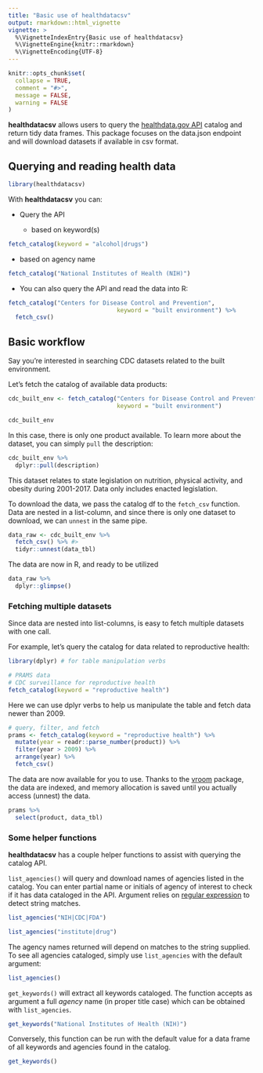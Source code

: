 ```yaml
---
title: "Basic use of healthdatacsv"
output: rmarkdown::html_vignette
vignette: >
  %\VignetteIndexEntry{Basic use of healthdatacsv}
  %\VignetteEngine{knitr::rmarkdown}
  %\VignetteEncoding{UTF-8}
---
```


```r
knitr::opts_chunk$set(
  collapse = TRUE,
  comment = "#>",
  message = FALSE,
  warning = FALSE
)

```


**healthdatacsv** allows users to query the [healthdata.gov API](https://healthdata.gov/node/25341) catalog and return tidy data frames. This package focuses on the data.json endpoint and will download datasets if available in csv format.  


## Querying and reading health data  

```r
library(healthdatacsv)
```

With **healthdatacsv** you can:  

- Query the API  

  - based on keyword(s)  

```r
fetch_catalog(keyword = "alcohol|drugs")

```


  - based on agency name  
  
```r
fetch_catalog("National Institutes of Health (NIH)")

```

- You can also query the API and read the data into R:  

```r
fetch_catalog("Centers for Disease Control and Prevention",
                               keyword = "built environment") %>% 
  fetch_csv()

```


## Basic workflow

Say you're interested in searching CDC datasets related to the built environment.  

Let's fetch the catalog of available data products:

```r
cdc_built_env <- fetch_catalog("Centers for Disease Control and Prevention",
                               keyword = "built environment")

cdc_built_env

```

In this case, there is only one product available.  To learn more about the dataset, you can simply `pull` the description:

```r
cdc_built_env %>%
  dplyr::pull(description)

```

This dataset relates to state legislation on nutrition, physical activity, and obesity during 2001-2017.  Data only includes enacted legislation.

To download the data, we pass the catalog df to the `fetch_csv` function.  Data are nested in a list-column, and since there is only one dataset to download, we can `unnest` in the same pipe.  

```r
data_raw <- cdc_built_env %>%
  fetch_csv() %>% #> 
  tidyr::unnest(data_tbl)

```

The data are now in R, and ready to be utilized  

```r
data_raw %>%
  dplyr::glimpse()

```

### Fetching multiple datasets  

Since data are nested into list-columns, is easy to fetch multiple datasets with one call.    

For example, let's query the catalog for data related to reproductive health:    

```r
library(dplyr) # for table manipulation verbs

# PRAMS data
# CDC surveillance for reproductive health
fetch_catalog(keyword = "reproductive health")

```

Here we can use dplyr verbs to help us manipulate the table and fetch data newer than 2009.  

```r
# query, filter, and fetch
prams <- fetch_catalog(keyword = "reproductive health") %>% 
  mutate(year = readr::parse_number(product)) %>% 
  filter(year > 2009) %>% 
  arrange(year) %>% 
  fetch_csv()

```

The data are now available for you to use.  Thanks to the [vroom](https://vroom.r-lib.org/index.html) package, the data are indexed, and memory allocation is saved until you actually access (unnest) the data.  

```r
prams %>% 
  select(product, data_tbl)
```


### Some helper functions

**healthdatacsv** has a couple helper functions to assist with querying the catalog API.  

`list_agencies()` will query and download names of agencies listed in the catalog. You can enter partial name or initials of agency of interest to check if it has data cataloged in the API. Argument relies on [regular expression](https://stringr.tidyverse.org/articles/regular-expressions.html) to detect string matches.

```r

list_agencies("NIH|CDC|FDA")

list_agencies("institute|drug")

```

The agency names returned will depend on matches to the string supplied. To see all agencies cataloged, simply use `list_agencies` with the default argument:  

```r
list_agencies()

```


`get_keywords()` will extract all keywords cataloged. The function accepts as argument a full *agency* name (in proper title case) which can be obtained with `list_agencies`.  


```r
get_keywords("National Institutes of Health (NIH)")

```

Conversely, this function can be run with the default value for a data frame of all keywords and agencies found in the catalog.

```r
get_keywords()

```

